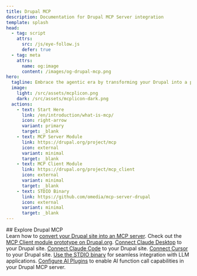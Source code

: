```yaml
---
title: Drupal MCP
description: Documentation for Drupal MCP Server integration
template: splash
head:
  - tag: script
    attrs:
      src: /js/eye-follow.js
      defer: true
  - tag: meta
    attrs:
      name: og:image
      content: /images/og-drupal-mcp.png
hero:
  tagline: Embrace the agentic era by transforming your Drupal into a powerful MCP server.<br/><br/>With the <a href="https://modelcontextprotocol.io/">MCP protocol</a>, your site can expose content, actions, and tools to LLM-based apps like Claude Desktop or Cursor with controlled access — enabling AI agents to create, query, and configure your Drupal site in real time. All powered by open standards and extensible plugins.
  image:
    light: /src/assets/mcplicon.png
    dark: /src/assets/mcplicon-dark.png
  actions:
    - text: Start Here
      link: /en/introduction/what-is-mcp/
      icon: right-arrow
      variant: primary
      target: _blank
    - text: MCP Server Module
      link: https://drupal.org/project/mcp
      icon: external
      variant: minimal
      target: _blank
    - text: MCP Client Module
      link: https://drupal.org/project/mcp_client
      icon: external
      variant: minimal
      target: _blank
    - text: STDIO Binary
      link: https://github.com/omedia/mcp-server-drupal
      icon: external
      variant: minimal
      target: _blank
---
```



<div style={{marginBottom: '4rem', textAlign: 'center'}}>
  ## Explore Drupal MCP
</div>

<CardGrid>
  <Card title="MCP Server" icon="rocket">
    Learn how to <a href="/en/mcp-server/setup-configure/">convert your Drupal site into an MCP server</a>.
  </Card>
  <Card title="MCP Client" icon="laptop">
    Check out the <a href="https://drupal.org/project/mcp_client">MCP Client module prototype on Drupal.org</a>.
  </Card>
  <Card title="Claude Desktop" icon="comment">
    <a href="/en/mcp-server/connect-to-llms/#claude-desktop">Connect Claude Desktop</a> to your Drupal site.
  </Card>
  <Card title="Claude Code" icon="seti:powershell">
    <a href="/en/mcp-server/connect-to-llms/#claude-code">Connect Claude Code</a> to your Drupal site.
  </Card>
  <Card title="Cursor" icon="seti:html">
    <a href="/en/mcp-server/connect-to-llms/#cursor">Connect Cursor</a> to your Drupal site.
  </Card>
  <Card title="STDIO Binary" icon="seti:plan">
    <a href="/en/developers/stdio-binary/">Use the STDIO binary</a> for seamless integration with LLM applications.
  </Card>
  <Card title="AI Plugins" icon="seti:info">
    <a href="/en/plugin-config/ai-plugins/">Configure AI Plugins</a> to enable AI function call capabilities in your Drupal MCP server.
  </Card>
</CardGrid>
